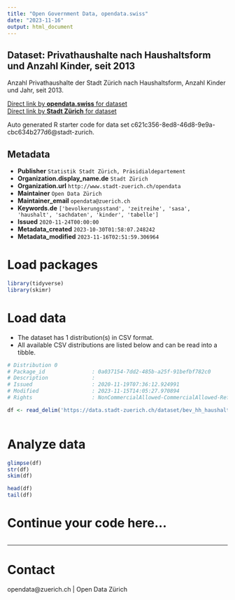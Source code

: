 ```yaml
---
title: "Open Government Data, opendata.swiss"
date: "2023-11-16"
output: html_document
---
```


## Dataset: Privathaushalte nach Haushaltsform und Anzahl Kinder, seit 2013


Anzahl Privathaushalte der Stadt Zürich nach Haushaltsform, Anzahl Kinder und Jahr, seit 2013.


[Direct link by **opendata.swiss** for dataset](https://opendata.swiss/de/dataset/privathaushalte-nach-haushaltsform-und-anzahl-kinder-seit-20131)<br>
[Direct link by **Stadt Zürich** for dataset](https://data.stadt-zuerich.ch/dataset/bev_hh_haushaltsform_kinder_od3809)

Auto generated R starter code for data set c621c356-8ed8-46d8-9e9a-cbc634b277d6@stadt-zurich.

## Metadata

- **Publisher** `Statistik Stadt Zürich, Präsidialdepartement`
- **Organization.display_name.de** `Stadt Zürich`
- **Organization.url** `http://www.stadt-zuerich.ch/opendata`
- **Maintainer** `Open Data Zürich`
- **Maintainer_email** `opendata@zuerich.ch`
- **Keywords.de** `['bevolkerungsstand', 'zeitreihe', 'sasa', 'haushalt', 'sachdaten', 'kinder', 'tabelle']`
- **Issued** `2020-11-24T00:00:00`
- **Metadata_created** `2023-10-30T01:58:07.248242`
- **Metadata_modified** `2023-11-16T02:51:59.306964`


# Load packages

```r

library(tidyverse)
library(skimr)

```

# Load data

-   The dataset has 1 distribution(s) in CSV format.
-   All available CSV distributions are listed below and can be read into a tibble.

```r

# Distribution 0
# Package_id               : 0a037154-7dd2-485b-a25f-91befbf782c0
# Description              : 
# Issued                   : 2020-11-19T07:36:12.924991
# Modified                 : 2023-11-15T14:05:27.970894
# Rights                   : NonCommercialAllowed-CommercialAllowed-ReferenceNotRequired

df <- read_delim('https://data.stadt-zuerich.ch/dataset/bev_hh_haushaltsform_kinder_od3809/download/BEV380OD3809.csv')



```

# Analyze data

```r

glimpse(df)
str(df)
skim(df)

head(df)
tail(df)

```

# Continue your code here...

```r

```

------------------------------------------------------------------------

# Contact

opendata@zuerich.ch | Open Data Zürich
